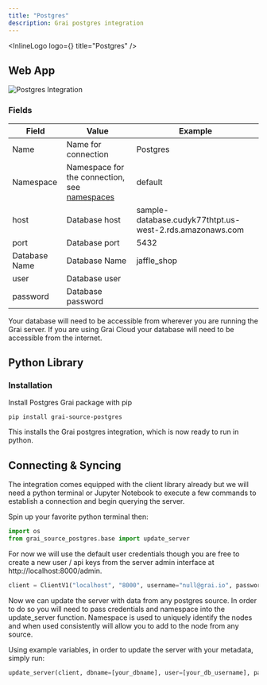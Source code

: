 ```yaml
---
title: "Postgres"
description: Grai postgres integration
---
```



<InlineLogo logo={<PostgresLogoIcon />} title="Postgres" />

## Web App

<Image
  src="/images/docs/core/integrations/postgres.png"
  height={600}
  width={1200}
  alt="Postgres Integration"
/>

### Fields

| Field         | Value                                                               | Example                                                  |
| ------------- | ------------------------------------------------------------------- | -------------------------------------------------------- |
| Name          | Name for connection                                                 | Postgres                                                 |
| Namespace     | Namespace for the connection, see [namespaces](/concepts/namespace) | default                                                  |
| host          | Database host                                                       | sample-database.cudyk77thtpt.us-west-2.rds.amazonaws.com |
| port          | Database port                                                       | 5432                                                     |
| Database Name | Database Name                                                       | jaffle_shop                                              |
| user          | Database user                                                       |                                                          |
| password      | Database password                                                   |                                                          |

<Callout type="info" emoji="ℹ️">
  Your database will need to be accessible from wherever you are running the
  Grai server. If you are using Grai Cloud your database will need to be
  accessible from the internet.
</Callout>

## Python Library

### Installation

Install Postgres Grai package with pip

```shell copy
pip install grai-source-postgres
```

This installs the Grai postgres integration, which is now ready to run in python.

## Connecting & Syncing

The integration comes equipped with the client library already but we will need a python terminal or Jupyter Notebook to execute a few commands to establish a connection and begin querying the server.

Spin up your favorite python terminal then:

```python copy
import os
from grai_source_postgres.base import update_server
```

For now we will use the default user credentials though you are free to create a new user / api keys from the server admin interface at http://localhost:8000/admin.

```python copy
client = ClientV1("localhost", "8000", username="null@grai.io", password="super_secret")
```

Now we can update the server with data from any postgres source. In order to do so you will need to pass credentials and namespace into the update_server function. Namespace is used to uniquely identify the nodes and when used consistently will allow you to add to the node from any source.

Using example variables, in order to update the server with your metadata, simply run:

```python copy
update_server(client, dbname=[your_dbname], user=[your_db_username], password=[your_db_password], namespace=[your_grai_namespace], host=[your_db_host], port=[your_db_port])
```
